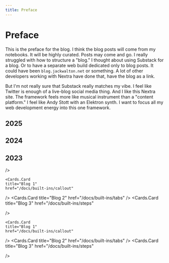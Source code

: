 ```yaml
---
title: Preface
---
```



# Preface

This is the preface for the blog. I think the blog posts will come from my notebooks. It will be highly curated. Posts may come and go. I really struggled with how to structure a "blog."  I thought about using Substack for a blog. Or to have a separate web build dedicated only to blog posts. It could have been `blog.jackwalton.net` or something. A lot of other developers working with Nextra have done that, have the blog as a link. 

But I'm not really sure that Substack really matches my vibe. I feel like Twitter is enough of a live-blog social media thing. And I like this Nextra site. The framework feels more like  musical instrument than a "content platform." I feel like Andy Stott with an Elektron synth. I want to focus all my web development energy into this one framework.

## 2025

<Cards>
  <Cards.Card
    title="Blog 1"
    href="/docs/built-ins/callout"
  />
  <Cards.Card
    title="Blog 2"
    href="/docs/built-ins/tabs"
  />
  <Cards.Card
    title="Blog 3"
    href="/docs/built-ins/steps"
  />
</Cards>

## 2024

<Cards>
  <Cards.Card
    title="Blog 1"
    href="/docs/built-ins/callout"
  />
  <Cards.Card
    title="Blog 2"
    href="/docs/built-ins/tabs"
  />
  <Cards.Card
    title="Blog 3"
    href="/docs/built-ins/steps"
  />
</Cards>

## 2023

<Cards>
  <Cards.Card
    title="Blog 1"
    href="/docs/built-ins/callout"
  />
  <Cards.Card
    title="Blog 2"
    href="/docs/built-ins/tabs"
  />
  <Cards.Card
    title="Blog 3"
    href="/docs/built-ins/steps"
    
  />

    <Cards.Card
    title="Blog 1"
    href="/docs/built-ins/callout"
  />
  <Cards.Card
    title="Blog 2"
    href="/docs/built-ins/tabs"
  />
  <Cards.Card
    title="Blog 3"
    href="/docs/built-ins/steps"
    
  />

    <Cards.Card
    title="Blog 1"
    href="/docs/built-ins/callout"
  />
  <Cards.Card
    title="Blog 2"
    href="/docs/built-ins/tabs"
  />
  <Cards.Card
    title="Blog 3"
    href="/docs/built-ins/steps"
    
  />
  
</Cards>